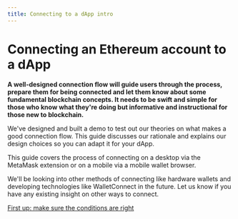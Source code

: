 ```yaml
---
title: Connecting to a dApp intro
---
```


# Connecting an Ethereum account to a dApp

**A well-designed connection flow will guide users through the process, prepare them for being connected and let them know about some fundamental blockchain concepts. It needs to be swift and simple for those who know what they're doing but informative and instructional for those new to blockchain.**

We've designed and built a demo to test out our theories on what makes a good connection flow. This guide discusses our rationale and explains our design choices so you can adapt it for your dApp.

This guide covers the process of connecting on a desktop via the MetaMask extension or on a mobile via a mobile wallet browser.

We'll be looking into other methods of connecting like hardware wallets and developing technologies like WalletConnect in the future. Let us know if you have any existing insight on other ways to connect.

[First up: make sure the conditions are right](/guides/ux/connect-a-wallet-conditions)
